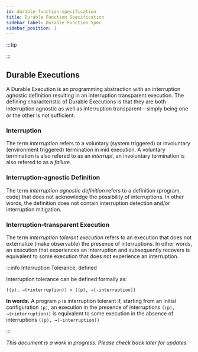 ```yaml
---
id: durable-function-specification
title: Durable Function Specification
sidebar_label: Durable Function Spec
sidebar_position: 1
---
```



:::tip

:::

## Durable Executions

A Durable Execution is an programming abstraction with an interruption agnostic definition resulting in an interruption transparent execution. The defining characteristic of Durable Executions is that they are both interruption agnostic as well as interruption transparent－simply being one or the other is not sufficient.

### Interruption

The term *interruption* refers to a voluntary (system triggered) or involuntary (environment triggered) termination in mid execution. A voluntary termination is also refered to as an *interrupt*, an involuntary termination is also refered to as a *failure*.

### Interruption-agnostic Definition

The term *interruption agnostic definition* refers to a definition (program, code) that does not acknowledge the possibility of interruptions. In other words, the definition does not contain interruption detection and/or interruption mitigation.

### Interruption-transparent Execution

The term *interruption tolerant execution* refers to an execution that does not externalize (make observable) the presence of interruptions. In other words, an execution that experiences an interruption and subsequently recovers is equivalent to some execution that does not experience an interruption.

:::info Interruption Tolerance, defined

Interruption tolerance can be defined formally as:
```
(⟨p⟩, →(+interruption)) ≃ (⟨p⟩, →(-interruption))
```

**In words.** A program `p` is interruption tolerant if, starting from an initial configuration `⟨p⟩`, an execution in the presence of interruptions `(⟨p⟩, →(+interruption))` is equivalent to some execution in the absence of interruptions `(⟨p⟩, →(-interruption))`

:::

_This document is a work in progress. Please check back later for updates._
